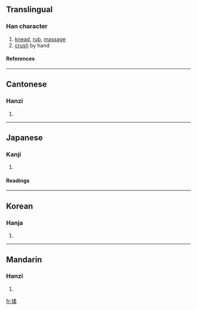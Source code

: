 ==Translingual==
===Han character===
{{Han char|rn=64|rad=手|as=09|sn=12|four=5709<sub>4</sub>|canj=手弓竹木 (QNHD)}}
# [[knead]], [[rub]], [[massage]]
# [[crush]] by hand
====References====
{{Han ref|kx=0441.100|dkj=12332|dj=0792.050|hdz=31926.100|uh=63C9|ud=25545|bh=B47C|bd=46204}}
----
==Cantonese==
===Hanzi===
{{yue-hanzi|jyut=|y=yau4}}
# {{defn|Cantonese}}
----
==Japanese==
===Kanji===
{{ja-kanji|grade=|rs=手09}}
# {{defn|Japanese}} 
====Readings====
{{ja-readings|on=[[じゅう]] (jū)|kun=[[もむ]] (momu)}}
----
==Korean==
===Hanja===
{{ko-hanja|hangeul=유|eumhun=|rv=yu|mr=yu|y=yu}}
# {{defn|Korean}}
----
==Mandarin==
===Hanzi===
{{cmn-hanzi|pin=[[róu]] (rou2)|wg=jou<sup>2</sup>}}
# {{defn|Mandarin}}

[[fr:揉]]